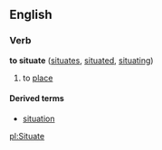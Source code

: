 ==English==
===Verb===
'''to situate'''  ([[situates]], [[situated]], [[situating]])

# to [[place]]

====Derived terms====
*[[situation]]

[[pl:Situate]]